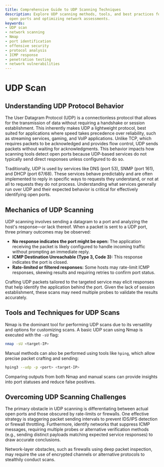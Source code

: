 ```yaml
---
title: Comprehensive Guide to UDP Scanning Techniques
description: Explore UDP scanning methods, tools, and best practices for identifying
  open ports and optimizing network assessments.
keywords:
- UDP scan
- network scanning
- Nmap
- port identification
- offensive security
- protocol analysis
- ICMP response
- penetration testing
- network vulnerabilities
---
```


# UDP Scan

## Understanding UDP Protocol Behavior

The User Datagram Protocol (UDP) is a connectionless protocol that allows for the transmission of data without requiring a handshake or session establishment. This inherently makes UDP a lightweight protocol, best suited for applications where speed takes precedence over reliability, such as streaming services, gaming, and VoIP applications. Unlike TCP, which requires packets to be acknowledged and provides flow control, UDP sends packets without waiting for acknowledgments. This behavior impacts how scanning tools detect open ports because UDP-based services do not typically send direct responses unless configured to do so.

Traditionally, UDP is used by services like DNS (port 53), SNMP (port 161), and DHCP (port 67/68). These services behave predictably and are often implemented to reply in specific ways to requests they understand, or not at all to requests they do not process. Understanding what services generally run over UDP and their expected behavior is critical for effectively identifying open ports.

## Mechanics of UDP Scanning

UDP scanning involves sending a datagram to a port and analyzing the host's response—or lack thereof. When a packet is sent to a UDP port, three primary outcomes may be observed:

- **No response indicates the port might be open:** The application receiving the packet is likely configured to handle incoming traffic without prompting an immediate reply.
- **ICMP Destination Unreachable (Type 3, Code 3):** This response indicates the port is closed.
- **Rate-limited or filtered responses:** Some hosts may rate-limit ICMP responses, skewing results and requiring retries to confirm port status.

Crafting UDP packets tailored to the targeted service may elicit responses that help identify the application behind the port. Given the lack of session establishment, these scans may need multiple probes to validate the results accurately.

## Tools and Techniques for UDP Scans

Nmap is the dominant tool for performing UDP scans due to its versatility and options for customizing scans. A basic UDP scan using Nmap is executed with the `-sU` flag:

```bash
nmap -sU <target-IP>
```

Manual methods can also be performed using tools like `hping`, which allow precise packet crafting and sending:

```bash
hping3 --udp -p <port> <target-IP>
```

Comparing outputs from both Nmap and manual scans can provide insights into port statuses and reduce false positives.

## Overcoming UDP Scanning Challenges

The primary obstacle in UDP scanning is differentiating between actual open ports and those obscured by rate-limits or firewalls. One effective strategy is staggering packet sending intervals to prevent IDS/IPS detection or firewall throttling. Furthermore, identify networks that suppress ICMP messages, requiring multiple probes or alternative verification methods (e.g., sending distinct payloads matching expected service responses) to draw accurate conclusions.

Network-layer obstacles, such as firewalls using deep packet inspection, may require the use of encrypted channels or alternative protocols to stealthily conduct scans.
